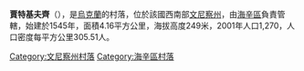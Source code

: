 {{coord|48|43|49|N|29|28|41|E|scale:30000|display=title}}

'''賈特基夫齊'''（{{lang-uk|Зятківці}}），是[[烏克蘭|烏克蘭]]的村落，位於該國西南部[[文尼察州|文尼察州]]，由[[海辛區|海辛區]]負責管轄，始建於1545年，面積4.16平方公里，海拔高度249米，2001年人口1,270，人口密度每平方公里305.51人。

[[Category:文尼察州村落|Category:文尼察州村落]]
[[Category:海辛區村落|Category:海辛區村落]]


{{Vinnytsia-geo-stub}}